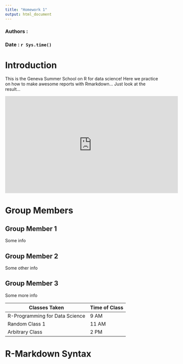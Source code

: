 ```yaml
---
title: "Homework 1"
output: html_document
---
```


### Authors :

### Date : `r Sys.time()` 

# Introduction
This is the Geneva Summer School on R for data science! Here we practice on how to make awesome reports with Rmarkdown... Just look at the result...

<iframe width='560' height='315' src='https://www.youtube.com/watch?v=sjkUqyyQ0xU&list=PLFzL8rgahslahw6H569MSEb-Tz8ZVBREp.html' frameborder='0' allowfullscreen></iframe>
# Group Members



## Group Member 1
Some info

## Group Member 2

Some other info


## Group Member 3

Some more info


Classes Taken | Time of Class
--- | --- |
R-Programming for Data Science | 9 AM
Random Class 1 | 11 AM
Arbitrary Class | 2 PM

# R-Markdown Syntax

